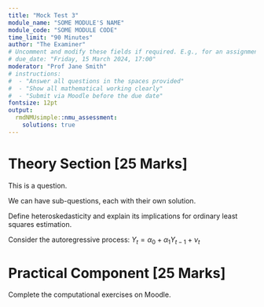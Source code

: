 ```yaml
---
title: "Mock Test 3"
module_name: "SOME MODULE'S NAME"
module_code: "SOME MODULE CODE"
time_limit: "90 Minutes"
author: "The Examiner"
# Uncomment and modify these fields if required. E.g., for an assignment
# due_date: "Friday, 15 March 2024, 17:00"
moderator: "Prof Jane Smith"
# instructions:
#  - "Answer all questions in the spaces provided"
#  - "Show all mathematical working clearly"
#  - "Submit via Moodle before the due date"
fontsize: 12pt
output: 
  rmdNMUsimple::nmu_assessment:
    solutions: true
---
```


# Theory Section [25 Marks]

\question[10] This is a question.

\begin{solution}
Solution environments contain the answers to questions. Switching solutions to true in the YAML will cause solutions to render in the knitted PDF document.
\end{solution}

\question We can have sub-questions, each with their own solution.

\begin{parts}
\part[1] Part 1's question.
\begin{solution}
Part 1's model answer.
\end{solution}


\part[1] Part 2's question.
\begin{solution}
Part 2's model answer.
\end{solution}

\part[1] Part 3's question.
\begin{solution}
Part 3's model answer.
\end{solution}

\end{parts}

\droptotalpoints

\question[5] Define heteroskedasticity and explain its implications for ordinary least squares estimation.

\begin{solution}
Heteroskedasticity occurs when error term variance varies across observations, violating the homoskedasticity assumption. This leads to inefficient coefficient estimates and incorrect standard errors, though estimates remain unbiased.
\end{solution}

\question Consider the autoregressive process: $Y_t = \alpha_0 + \alpha_1 Y_{t-1} + \nu_t$

\begin{parts}
\part[5] State the stationarity condition.

\begin{solution}
The process exhibits stationarity when $|\alpha_1| < 1$.
\end{solution}

\part[5] Derive the unconditional mean under stationarity.

\begin{solution}
Under stationarity: $\mu = \frac{\alpha_0}{1-\alpha_1}$
\end{solution}
\end{parts}

\droptotalpoints

# Practical Component [25 Marks]

\question[25] Complete the computational exercises on Moodle.

\begin{solution}
Students should demonstrate proficiency in data analysis, model specification, and results interpretation.
\end{solution}
